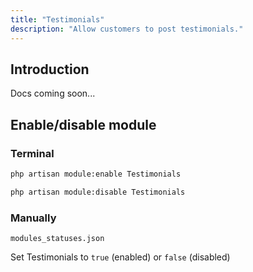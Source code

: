 ```yaml
---
title: "Testimonials"
description: "Allow customers to post testimonials."
---
```


## Introduction

Docs coming soon...

## Enable/disable module

### Terminal

```bash
php artisan module:enable Testimonials
```

```bash
php artisan module:disable Testimonials
```

### Manually

`modules_statuses.json`

Set Testimonials to `true` (enabled) or `false` (disabled)
